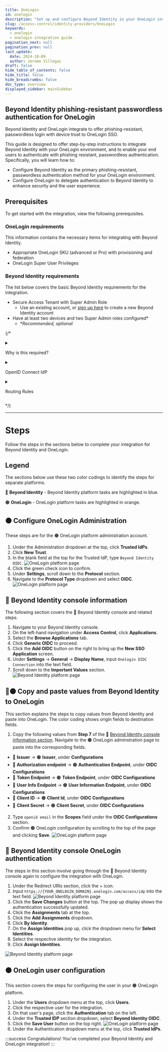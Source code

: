 ```yaml
---
title: OneLogin
id: onelogin
description: "Set up and configure Beyond Identity in your OneLogin instance."
slug: /access-control/identity-providers/OneLogin
keywords:
  - onelogin
  - onelogin integration guide
pagination_next: null
pagination_prev: null
last_update:
  date: 2024-10-09
  author: Jerome Villegas
draft: false
hide_table_of_contents: false
hide_title: false
hide_breadcrumbs: false
doc_type: overview
displayed_sidebar: mainSidebar
---
```


## Beyond Identity phishing-resistant passwordless authentication for OneLogin

Beyond Identity and OneLogin integrate to offer phishing-resistant, passwordless login with device trust to OneLogin SSO. 

This guide is designed to offer step-by-step instructions to integrate Beyond Identity with your OneLogin environment, and to enable your end users to authenticate with phishing resistant, passwordless authentication. Specifically, you will learn how to:

- Configure Beyond Identity as the primary phishing-resistant, passwordless authentication method for your OneLogin environment.
- Configure OneLogin to delegate authentication to Beyond Identity to enhance security and the user experience.

## Prerequisites

To get started with the integration, view the following prerequisites.

### OneLogin requirements

This information contains the necessary items for integrating with Beyond Identity.

- Appropriate OneLogin SKU (advanced or Pro) with provisioning and federation 
- OneLogin Super User Privileges 

### Beyond Identity requirements

The list below covers the basic Beyond Identity requirements for the integration.

- Secure Access Tenant with Super Admin Role
  - Use an existing account, or [sign up here](https://www.beyondidentity.com/get-demo) to create a new Beyond Identity account
- Have at least two devices and two Super Admin roles configured*
  - **Recommended, optional*


{/* 

<details>
    <summary><p>Why is this required?</p></summary>
    <p>Having <strong>Super Admin</strong> or <strong>Organization Admin</strong> privileges enables you to:</p>
    <ul>
        <li>Add or edit attributes and their mappings via <code>Directory &gt; Profile Editor</code>.</li>
        <li>Add or edit Identity Providers (IdPs) through <code>Security &gt; Identity Providers</code>.</li>
        <li>Add or edit routing rules in <code>Security &gt; Identity Providers &gt; Routing Rules</code>.</li>
    </ul>
</details>

<details>
    <summary><p>OpenID Connect IdP</p></summary>
    <p>Verify this by checking if you can navigate to <code>Security &gt; Identity provider &gt; Add Identity Provider &gt; Add OpenID Connect IdP</code>. If this option is unavailable, you will need to contact OneLogin support to enable it.</p>
</details>

<details>
    <summary><p>Routing Rules</p></summary>
    <p>Ensure the "Routing Rules" tab is visible under <code>Security &gt; Identity Providers</code>. If it is missing, contact OneLogin support to request its activation on the Identity Provider page.</p>
</details>

 */}

---

# Steps

Follow the steps in the sections below to complete your integration for Beyond Identity and OneLogin.

## Legend

The sections below use these two color codings to identify the steps for separate platforms.

🔵 **Beyond Identity** - Beyond Identity platform tasks are highlighted in blue.

🟠 **OneLogin** - OneLogin platform tasks are highlighted in orange.

## 🟠 Configure OneLogin Administration

These steps are for the 🟠 OneLogin platform administration account.

1. Under the Administration dropdown at the top, click **Trusted IdPs**.
2. Click **New Trust**.
3. In the blank field at the top for the Trusted IdP, type `Beyond Identity OIDC`.
![OneLogin platform page](../../images/identity-providers/onelogin/onelogin-platform-trusted-new.png)
4. Click the green check icon to confirm.
5. Under **Settings**, scroll down to the **Protocol** section.
6. Navigate to the **Protocol Type** dropdown and select **OIDC**. 
![OneLogin platform page](../../images/identity-providers/onelogin/onelogin-platform-trusted-oidc.png)

## 🔵 Beyond Identity console information

The following section covers the 🔵 Beyond Identity console and related steps.

1. Navigate to your Beyond Identity console.
2. On the left-hand navigation under **Access Control**, click **Applications**.
3. Select the **Browse Applications** tab.
4. Click **Generic OIDC** to proceed.
5. Click the **Add OIDC** button on the right to bring up the **New SSO Application** screen.
6. Under **Settings** → **General** → **Display Name**, input `Onelogin OIDC Connection` into the text field.
7. Scroll down to the **Important Values** section.
![Beyond Identity platform page](../../images/identity-providers/onelogin/beyond-identity-console-values.png)

## 🔵🟠 Copy and paste values from Beyond Identity to OneLogin

This section explains the steps to copy values from Beyond Identity and paste into OneLogin. The color coding shows origin fields to destination fields.

1. Copy the following values from **Step 7** of the 🔵 [Beyond Identity console information section](#-beyond-identity-console-information). Navigate to the 🟠 OneLogin adminstration page to paste into the corresponding fields. 
  - 🔵 **Issuer** → 🟠 **Issuer**, under **Configurations**
  - 🔵 **Authorization endpoint** → 🟠 **Authentication Endpoint**, under **OIDC Configurations**
  - 🔵 **Token Endpoint** → 🟠 **Token Endpoint**, under **OIDC Configurations**
  - 🔵 **User Info Endpoint** → 🟠 **User Information Endpoint**, under **OIDC Configurations**
  - 🔵 **Client ID** → 🟠 **Client Id**, under **OIDC Configurations**
  - 🔵 **Client Secret** → 🟠 **Client Secret**, under **OIDC Configurations**
2. Type `openid email` in the **Scopes** field under the **OIDC Configurations** section.
3. Confirm 🟠 OneLogin configuration by scrolling to the top of the page and clicking **Save**.
![OneLogin platform page](../../images/identity-providers/onelogin/onelogin-platform-trusted-save.png)

## 🔵 Beyond Identity console OneLogin authentication

The steps in this section involve going through the 🔵 Beyond Identity console again to configure the integration with OneLogin.

1. Under the Redirect URIs section, click the + icon.
2. Input `https://{YOUR_ONELOGIN_DOMAIN}.onelogin.com/access/idp` into the text field.
![Beyond Identity platform page](../../images/identity-providers/onelogin/beyond-identity-console-apps.png)
3. Click the **Save Changes** button at the top. The pop up display shows the authentication successfully updated.
4. Click the **Assignments** tab at the top.
5. Click the **Add Assignments** dropdown.
6. Click **By Identity**.
7. On the **Assign Identities** pop up, click the dropdown menu for **Select Identities**.
8. Select the respective identity for the integration.
9. Click **Assign Identities**.

![Beyond Identity platform page](../../images/identity-providers/onelogin/beyond-identity-console-assign.png)

## 🟠 OneLogin user configuration

This section covers the steps for configuring the user in your 🟠 OneLogin platform.

1. Under the **Users** dropdown menu at the top, click **Users**.
2. Click the respective user for the integration.
3. On that user's page, click the **Authentication** tab on the left.
4. Under the **Trusted IDP** section dropdown, select **Beyond Identity OIDC**.
5. Click the **Save User** button on the top right.
![OneLogin platform page](../../images/identity-providers/onelogin/onelogin-platform-user-auth.png)
6. Under the Authentication dropdown menu at the top, click **Trusted IdPs**.

:::success
Congratulations! You've completed your Beyond Identity and OneLogin integration!
:::

